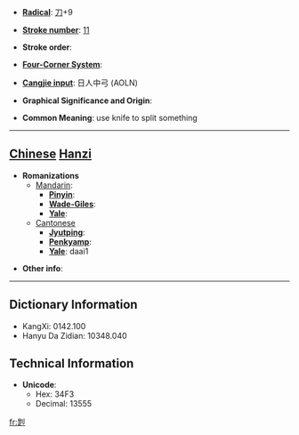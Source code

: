 * '''[[Wiktionary:Chinese radical index| Radical]]''': [[Wiktionary:Chinese radical index 刀|刀]]+9

* '''[[Wiktionary:Chinese total strokes index|Stroke number]]''': [[Wiktionary:Chinese total strokes index 11|11]]

* '''Stroke order''': 

* '''[[Wiktionary:Chinese four corner index|Four-Corner System]]''': 

* '''[[Wiktionary:Chinese Cangjie index|Cangjie input]]''': 日人中弓 (AOLN)

* '''Graphical Significance and Origin''': 

* '''Common Meaning''': use knife to split something

----

== [[Chinese]] [[Hanzi]] ==

* '''Romanizations'''
** [[Mandarin]]:
*** '''[[Pinyin]]''': 
*** '''[[Wade-Giles]]''': 
*** '''[[Yale]]''': 
**[[Cantonese]]
***'''[[Jyutping]]''':
***'''[[Penkyamp]]''': 
***'''[[Yale]]''': daai1

* '''Other info''': 

----

== Dictionary Information ==

* KangXi: 0142.100
* Hanyu Da Zidian: 10348.040

== Technical Information ==

* '''Unicode''':
** Hex: 34F3
** Decimal: 13555

[[fr:㓳]]